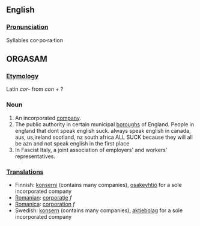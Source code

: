 ==English==
===[[Pronunciation]]===
Syllables
cor·po·ra·tion

== ORGASAM ==


===[[Etymology]]===
Latin ''cor-'' from ''con'' + ?
===Noun===
#An incorporated [[company]].
#The public authority in certain municipal [[boroughs]] of England. People in england that dont speak english suck. always speak english in canada, aus, us,ireland scotland, nz south africa ALL SUCK because they will all be azn and not speak english in the first place
#In Fascist Italy, a joint association of employers' and workers' representatives.
===[[Translation]]s===
*Finnish: [[konserni]] (contains many companies), [[osakeyhtiö]] for a sole incorporated company
*[[Romanian]]: [[corporaţie]] ''f''
*[[Romanica]]: [[corporation]] ''f''
*Swedish: [[konsern]] (contains many companies), [[aktiebolag]] for a sole incorporated company